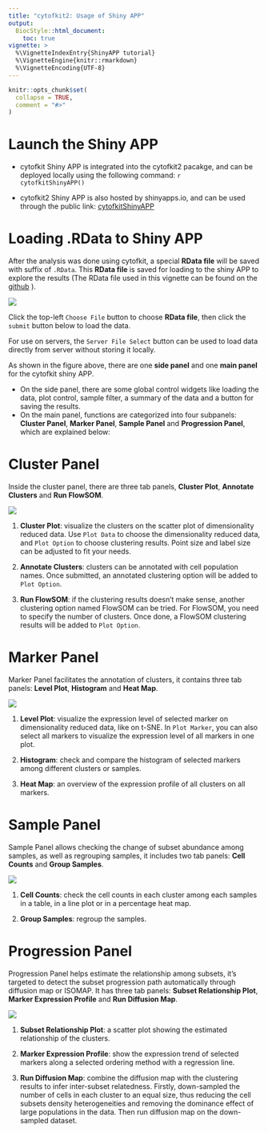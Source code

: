 ```yaml
---
title: "cytofkit2: Usage of Shiny APP"
output:
  BiocStyle::html_document:
    toc: true
vignette: >
  %\VignetteIndexEntry{ShinyAPP tutorial}
  %\VignetteEngine{knitr::rmarkdown}
  %\VignetteEncoding{UTF-8}
---
```



```r
knitr::opts_chunk$set(
  collapse = TRUE,
  comment = "#>"
)
```

# Launch the Shiny APP

- cytofkit Shiny APP is integrated into the cytofkit2 pacakge, and can be deployed locally using the following command:
    ```r
    cytofkitShinyAPP()
    ```

- cytofkit2 Shiny APP is also hosted by shinyapps.io, and can be used through the public link: [cytofkitShinyAPP](https://cytofkit.shinyapps.io/shiny/) 

# Loading .RData to Shiny APP     

After the analysis was done using cytofkit, a special **RData file** will be saved with suffix of `.RData`. This **RData file** is saved for loading to the shiny APP to explore the results (The RData file used in this vignette can be found on the [github](https://github.com/JinmiaoChenLab/cytofkit_analysis_data_code) ). 

![](load2shiny.png)

Click the top-left `Choose File` button to choose **RData file**, then click the `submit` button below to load the data.

For use on servers, the `Server File Select` button can be used to load data directly from server without storing it locally.

As shown in the figure above, there are one **side panel** and one **main panel** for the cytofkit shiny APP. 

- On the side panel, there are some global control widgets like loading the data, plot control, sample filter, a summary of the data and a button for saving the results.   
- On the main panel, functions are categorized into four subpanels: **Cluster Panel**, **Marker Panel**, **Sample Panel** and **Progression Panel**, which are explained below:

# Cluster Panel   

Inside the cluster panel, there are three tab panels, **Cluster Plot**, **Annotate Clusters** and **Run FlowSOM**. 

![](cluster_panel.png)

1. **Cluster Plot**: visualize the clusters on the scatter plot of dimensionality reduced data. Use `Plot Data` to choose the dimensionality reduced data, and `Plot Option` to choose clustering results. Point size and label size can be adjusted to fit your needs.

2. **Annotate Clusters**: clusters can be annotated with cell population names. Once submitted, an annotated clustering option will be added to `Plot Option`.

3. **Run FlowSOM**: if the clustering results doesn't make sense, another clustering option named FlowSOM can be tried. For FlowSOM, you need to specify the number of clusters. Once done, a FlowSOM clustering results will be added to `Plot Option`.

# Marker Panel

Marker Panel facilitates the annotation of clusters, it contains three tab panels: **Level Plot**, **Histogram** and **Heat Map**.

![](marker_panel.png)

1. **Level Plot**: visualize the expression level of selected marker on dimensionality reduced data, like on t-SNE. In `Plot Marker`, you can also select all markers to visualize the expression level of all markers in one plot.

2. **Histogram**: check and compare the histogram of selected markers among different clusters or samples.

3. **Heat Map**: an overview of the expression profile of all clusters on all markers. 

# Sample Panel

Sample Panel allows checking the change of subset abundance among samples, as well as regrouping samples, it includes two tab panels: **Cell Counts** and **Group Samples**.

![](sample_panel.png)

1. **Cell Counts**: check the cell counts in each cluster among each samples in a table, in a line plot or in a percentage heat map.

2. **Group Samples**: regroup the samples.

# Progression Panel

Progression Panel helps estimate the relationship among subsets, it's targeted to detect the subset progression path automatically through diffusion map or ISOMAP. It has three tab panels: **Subset Relationship Plot**, **Marker Expression Profile** and **Run Diffusion Map**.

![](progression_panel.png)

1. **Subset Relationship Plot**: a scatter plot showing the estimated relationship of the clusters.

2. **Marker Expression Profile**: show the expression trend of selected markers along a selected ordering method with a regression line.

3. **Run Diffusion Map**: combine the diffusion map with the clustering results to infer inter-subset relatedness. Firstly, down-sampled the number of cells in each cluster to an equal size, thus reducing the cell subsets density heterogeneities and removing the dominance effect of large populations in the data. Then run diffusion map on the down-sampled dataset. 


